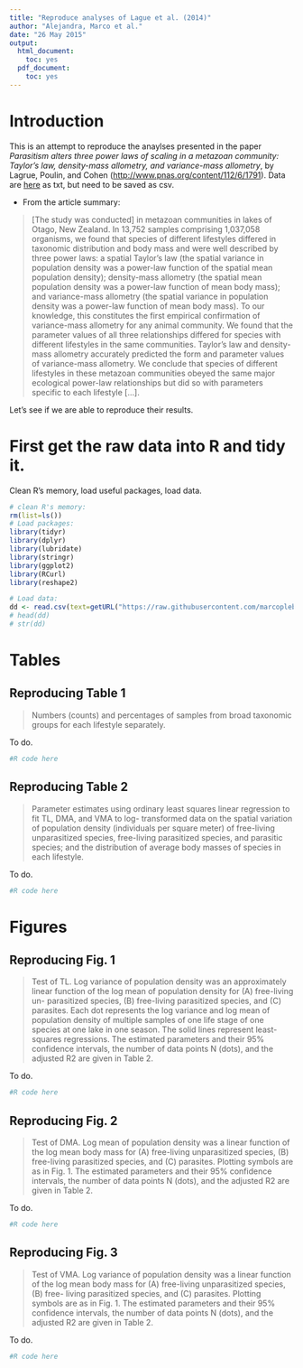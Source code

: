 ```yaml
---
title: "Reproduce analyses of Lague et al. (2014)"
author: "Alejandra, Marco et al."
date: "26 May 2015"
output:
  html_document:
    toc: yes
  pdf_document:
    toc: yes
---
```


# Introduction

This is an attempt to reproduce the anaylses presented in the paper *Parasitism alters three power laws of scaling in a metazoan community: Taylor’s law, density-mass allometry, and variance-mass allometry*, by Lagrue, Poulin, and Cohen ([http://www.pnas.org/content/112/6/1791](http://www.pnas.org/content/112/6/1791)). Data are [here](http://www.pnas.org/content/suppl/2014/12/30/1422475112.DCSupplemental/pnas.1422475112.sd01.txt) as txt, but need to be saved as csv.

* From the article summary:

> [The study was conducted] in metazoan communities in lakes of Otago, New Zealand. In 13,752 samples comprising 1,037,058 organisms, we found that species of different lifestyles differed in taxonomic distribution and body mass and were well described by three power laws: a spatial Taylor’s law (the spatial variance in population density was a power-law function of the spatial mean population density); density-mass allometry (the spatial mean population density was a power-law function of mean body mass); and variance-mass allometry (the spatial variance in population density was a power-law function of mean body mass). To our knowledge, this constitutes the first empirical confirmation of variance-mass allometry for any animal community. We found that the parameter values of all three relationships differed for species with different lifestyles in the same communities. Taylor’s law and density-mass allometry accurately predicted the form and parameter values of variance-mass allometry. We conclude that species of different lifestyles in these metazoan communities obeyed the same major ecological power-law relationships but did so with parameters specific to each lifestyle [...].

Let's see if we are able to reproduce their results.

# First get the raw data into R and tidy it.

Clean R's memory, load useful packages, load data.

```r
# clean R's memory:
rm(list=ls())
# Load packages:
library(tidyr)
library(dplyr)
library(lubridate)
library(stringr)
library(ggplot2)
library(RCurl)
library(reshape2)

# Load data:
dd <- read.csv(text=getURL("https://raw.githubusercontent.com/marcoplebani85/RREEBES/Lagrue/Lagrue_etal_2014_PNAS/data/Lague2014.csv"), header=T)
# head(dd)
# str(dd)
```

# Tables

## Reproducing Table 1

> Numbers (counts) and percentages of samples from broad taxonomic groups for each lifestyle separately.

To do.

```r
#R code here
```

## Reproducing Table 2

> Parameter estimates using ordinary least squares linear regression to fit TL, DMA, and VMA to log- transformed data on the spatial variation of population density (individuals per square meter) of free-living unparasitized species, free-living parasitized species, and parasitic species; and the distribution of average body masses of species in each lifestyle.

To do.

```r
#R code here
```

# Figures

## Reproducing Fig. 1

> Test of TL. Log variance of population density was an approximately linear function of the log mean of population density for (A) free-living un- parasitized species, (B) free-living parasitized species, and (C) parasites. Each dot represents the log variance and log mean of population density of multiple samples of one life stage of one species at one lake in one season. The solid lines represent least-squares regressions. The estimated parameters and their 95% confidence intervals, the number of data points N (dots), and the adjusted R2 are given in Table 2.

To do.

```r
#R code here
```

## Reproducing Fig. 2

> Test of DMA. Log mean of population density was a linear function of the log mean body mass for (A) free-living unparasitized species, (B) free-living parasitized species, and (C) parasites. Plotting symbols are as in Fig. 1. The estimated parameters and their 95% confidence intervals, the number of data points N (dots), and the adjusted R2 are given in Table 2.

To do.

```r
#R code here
```

## Reproducing Fig. 3

> Test of VMA. Log variance of population density was a linear function of the log mean body mass for (A) free-living unparasitized species, (B) free- living parasitized species, and (C) parasites. Plotting symbols are as in Fig. 1. The estimated parameters and their 95% confidence intervals, the number of data points N (dots), and the adjusted R2 are given in Table 2.

To do.

```r
#R code here
```